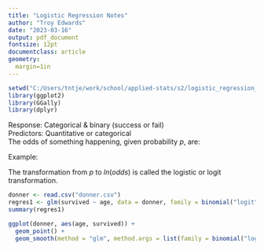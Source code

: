 ```yaml
---
title: "Logistic Regression Notes"
author: "Troy Edwards"
date: "2023-03-16"
output: pdf_document
fontsize: 12pt
documentclass: article
geometry:
  margin=1in
---
```


```r
setwd("C:/Users/tntje/work/school/applied-stats/s2/logistic_regression_notes")
library(ggplot2)
library(GGally)
library(dplyr)
```


Response: Categorical & binary (success or fail)  
Predictors: Quantitative or categorical  
The odds of something happening, given probability $p$, are:  

\begin{center}
$odds = \frac{p}{1 - p}$ \\
\end{center}

Example: 

\begin{center}
$P(making \ free \ throw) = 0.8$ \\
$odds = \frac{0.8}{0.2} = 4$ \\
\end{center}

The transformation from $p$ to $ln(odds)$ is called the logistic or logit
transformation. 

\begin{center}
$ln(\frac{p}{1 - p}) = \beta_0 + \beta_1 x$ \\
$\frac{p}{1 - p} = e^{\beta_0 + \beta_1 x}$ \\
$p = (1 - p) e^{\beta_0 + \beta_1 x} = e^{\beta_0 + \beta_1 x} - pe^{\beta_0 + \beta_1 x}$ \\
$p + pe^{\beta_0 \beta_1 x} = e^{\beta_0 + \beta_1 x}$ \\
$p (1 + e^{\beta_0 + \beta_1 x}) = e^{\beta_0 + \beta_1 x}$ \\
$p = \frac{e^{\beta_0 + \beta_1 x}}{1 + e^{\beta_0 + \beta_1 x}}$ \\
\end{center}

```r
donner <- read.csv("donner.csv")
regres1 <- glm(survived ~ age, data = donner, family = binomial("logit"))
summary(regres1)
```

\begin{center}
$\widehat{odds} = e^{1.81852 - 0.06647 age}$ \\
$\hat{p} = \frac{e^{1.81852 - 0.06647 age}}{1 + e^{1.81852 - 0.06647 age}}$ \\
\end{center}

```r
ggplot(donner, aes(age, survived)) +
  geom_point() +
  geom_smooth(method = "glm", method.args = list(family = binomial("logit")), se = F)
```

